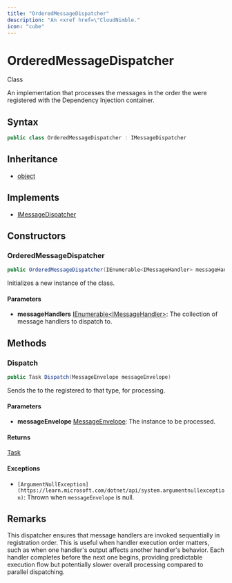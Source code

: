 ```yaml
---
title: "OrderedMessageDispatcher"
description: "An <xref href=\"CloudNimble."
icon: "cube"
---
```


# OrderedMessageDispatcher

<Badge variant="outline">Class</Badge>

An <xref href="CloudNimble.SimpleMessageBus.Dispatch.IMessageDispatcher" data-throw-if-not-resolved="false"></xref> implementation that processes the messages in the order the <xref href="CloudNimble.SimpleMessageBus.Core.IMessageHandler?text=IMessageHandlers" data-throw-if-not-resolved="false"></xref> 
were registered with the Dependency Injection container.

## Syntax

```csharp
public class OrderedMessageDispatcher : IMessageDispatcher
```

## Inheritance

- [object](https://learn.microsoft.com/dotnet/api/system.object)

## Implements

- [IMessageDispatcher](/api-reference/cloudnimble/simplemessagebus/dispatch/imessagedispatcher)

## Constructors

### OrderedMessageDispatcher

```csharp
public OrderedMessageDispatcher(IEnumerable<IMessageHandler> messageHandlers)
```

Initializes a new instance of the <xref href="CloudNimble.SimpleMessageBus.Dispatch.OrderedMessageDispatcher" data-throw-if-not-resolved="false"></xref> class.

#### Parameters

- **messageHandlers** [IEnumerable&lt;IMessageHandler&gt;](https://learn.microsoft.com/dotnet/api/system.collections.generic.ienumerable-1): The collection of message handlers to dispatch to.


## Methods

### Dispatch

```csharp
public Task Dispatch(MessageEnvelope messageEnvelope)
```

Sends the <xref href="CloudNimble.SimpleMessageBus.Core.MessageEnvelope" data-throw-if-not-resolved="false"></xref> to the <xref href="CloudNimble.SimpleMessageBus.Core.IMessageHandler?text=MessageHandlers" data-throw-if-not-resolved="false"></xref> registered to that type, for processing.

#### Parameters

- **messageEnvelope** [MessageEnvelope](/api-reference/cloudnimble/simplemessagebus/core/messageenvelope): The <xref href="CloudNimble.SimpleMessageBus.Core.MessageEnvelope" data-throw-if-not-resolved="false"></xref> instance to be processed.

#### Returns

[Task](https://learn.microsoft.com/dotnet/api/system.threading.tasks.task)

#### Exceptions

- `[ArgumentNullException](https://learn.microsoft.com/dotnet/api/system.argumentnullexception)`: Thrown when <code class="paramref">messageEnvelope</code> is null.


## Remarks

This dispatcher ensures that message handlers are invoked sequentially in registration order. This is useful
when handler execution order matters, such as when one handler's output affects another handler's behavior.
Each handler completes before the next one begins, providing predictable execution flow but potentially
slower overall processing compared to parallel dispatching.

